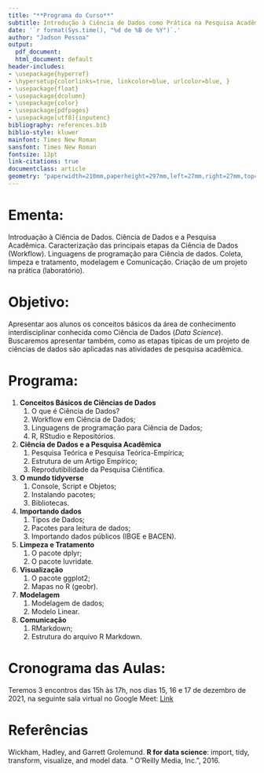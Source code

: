 ```yaml
---
title: "**Programa do Curso**"
subtitle: Introdução à Ciência de Dados como Prática na Pesquisa Acadêmica
date: '`r format(Sys.time(), "%d de %B de %Y")`.'
author: "Jadson Pessoa"
output:
  pdf_document: 
  html_document: default
header-includes:
- \usepackage{hyperref}
- \hypersetup{colorlinks=true, linkcolor=blue, urlcolor=blue, }
- \usepackage{float}
- \usepackage{dcolumn}
- \usepackage{color}
- \usepackage{pdfpages}
- \usepackage[utf8]{inputenc}
bibliography: references.bib
biblio-style: kluwer
mainfont: Times New Roman
sansfont: Times New Roman
fontsize: 12pt
link-citations: true
documentclass: article
geometry: "paperwidth=210mm,paperheight=297mm,left=27mm,right=27mm,top=27mm,bottom=27mm"
---
```


# Ementa:
Introduação à Ciência de Dados. Ciência de Dados e a Pesquisa Acadêmica. Caracterização das principais etapas da Ciência de Dados (Workflow). Linguagens de programação para Ciência de dados. Coleta, limpeza e tratamento, modelagem e Comunicação. Criação de um projeto na prática (laboratório).

# Objetivo:
Apresentar aos alunos os conceitos básicos da área de conhecimento interdisciplinar conhecida como Ciência de Dados (_Data Science_). Buscaremos apresentar também, como as etapas típicas de um projeto de ciências de dados são aplicadas nas atividades de pesquisa acadêmica. 

# Programa:

1. **Conceitos Básicos de Ciências de Dados**
    1. O que é Ciência de Dados?
    2. Workflow em Ciência de Dados;
    3. Linguagens de programação para Ciência de Dados;
    4. R, RStudio e Repositórios.

2. **Ciência de Dados e a Pesquisa Acadêmica**
    1. Pesquisa Teórica e Pesquisa Teórica-Empírica;
    2. Estrutura de um Artigo Empírico;
    3. Reprodutibilidade da Pesquisa Ciêntifica.
    
3. **O mundo tidyverse**
    1. Console, Script e Objetos;
    2. Instalando pacotes;
    2. Bibliotecas.

4. **Importando dados**
    1. Tipos de Dados;
    2. Pacotes para leitura de dados;
    3. Importando dados públicos (IBGE e BACEN).

5. **Limpeza e Tratamento**
    1. O pacote dplyr;
    2. O pacote luvridate.

6. **Visualização**
    1. O pacote ggplot2;
    2. Mapas no R (geobr).

7. **Modelagem**
    1. Modelagem de dados;
    2. Modelo Linear.

8. **Comunicação**
    1. RMarkdown;
    2. Estrutura do arquivo R Markdown.

# Cronograma das Aulas:

Teremos 3 encontros das 15h às 17h, nos dias 15, 16 e 17 de dezembro de 2021, na seguinte sala virtual no Google Meet: [Link](https://meet.google.com/msd-zddv-isd)


[comment]: <> (
| Dias                 | Conteúdo             |  
|:--------------------:|:--------------------:|
| 15/12/2021           |                      |
| 16/12/2021           |                      |
| 17/12/2021           |                      | )




# Referências

Wickham, Hadley, and Garrett Grolemund. **R for data science**: import, tidy, transform, visualize, and model data. " O'Reilly Media, Inc.", 2016.


